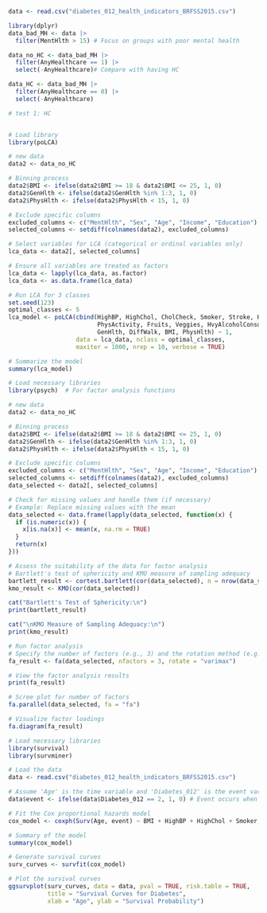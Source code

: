 ```r
data <- read.csv("diabetes_012_health_indicators_BRFSS2015.csv")

library(dplyr)
data_bad_MH <- data |> 
  filter(MentHlth > 15) # Focus on groups with poor mental health

data_no_HC <- data_bad_MH |> 
  filter(AnyHealthcare == 1) |> 
  select(-AnyHealthcare)# Compare with having HC

data_HC <- data_bad_MH |> 
  filter(AnyHealthcare == 0) |> 
  select(-AnyHealthcare)
```

```r
# test 1: HC


# Load library
library(poLCA)

# new data
data2 <- data_no_HC

# Binning process
data2$BMI <- ifelse(data2$BMI >= 18 & data2$BMI <= 25, 1, 0)
data2$GenHlth <- ifelse(data2$GenHlth %in% 1:3, 1, 0)
data2$PhysHlth <- ifelse(data2$PhysHlth < 15, 1, 0)

# Exclude specific columns
excluded_columns <- c("MentHlth", "Sex", "Age", "Income", "Education")
selected_columns <- setdiff(colnames(data2), excluded_columns)

# Select variables for LCA (categorical or ordinal variables only)
lca_data <- data2[, selected_columns]

# Ensure all variables are treated as factors
lca_data <- lapply(lca_data, as.factor)
lca_data <- as.data.frame(lca_data)

# Run LCA for 3 classes
set.seed(123)
optimal_classes <- 5
lca_model <- poLCA(cbind(HighBP, HighChol, CholCheck, Smoker, Stroke, HeartDiseaseorAttack, 
                         PhysActivity, Fruits, Veggies, HvyAlcoholConsump, NoDocbcCost, 
                         GenHlth, DiffWalk, BMI, PhysHlth) ~ 1, 
                   data = lca_data, nclass = optimal_classes, 
                   maxiter = 1000, nrep = 10, verbose = TRUE)

# Summarize the model
summary(lca_model)

```


```r
# Load necessary libraries
library(psych)  # For factor analysis functions

# new data
data2 <- data_no_HC

# Binning process
data2$BMI <- ifelse(data2$BMI >= 18 & data2$BMI <= 25, 1, 0)
data2$GenHlth <- ifelse(data2$GenHlth %in% 1:3, 1, 0)
data2$PhysHlth <- ifelse(data2$PhysHlth < 15, 1, 0)

# Exclude specific columns
excluded_columns <- c("MentHlth", "Sex", "Age", "Income", "Education")
selected_columns <- setdiff(colnames(data2), excluded_columns)
data_selected <- data2[, selected_columns]

# Check for missing values and handle them (if necessary)
# Example: Replace missing values with the mean
data_selected <- data.frame(lapply(data_selected, function(x) {
  if (is.numeric(x)) {
    x[is.na(x)] <- mean(x, na.rm = TRUE)
  }
  return(x)
}))

# Assess the suitability of the data for factor analysis
# Bartlett's test of sphericity and KMO measure of sampling adequacy
bartlett_result <- cortest.bartlett(cor(data_selected), n = nrow(data_selected))
kmo_result <- KMO(cor(data_selected))

cat("Bartlett's Test of Sphericity:\n")
print(bartlett_result)

cat("\nKMO Measure of Sampling Adequacy:\n")
print(kmo_result)

# Run factor analysis
# Specify the number of factors (e.g., 3) and the rotation method (e.g., varimax)
fa_result <- fa(data_selected, nfactors = 3, rotate = "varimax")

# View the factor analysis results
print(fa_result)

# Scree plot for number of factors
fa.parallel(data_selected, fa = "fa")

# Visualize factor loadings
fa.diagram(fa_result)

```


```r
# Load necessary libraries
library(survival)
library(survminer)

# Load the data
data <- read.csv("diabetes_012_health_indicators_BRFSS2015.csv")

# Assume 'Age' is the time variable and 'Diabetes_012' is the event variable (adjust as needed)
data$event <- ifelse(data$Diabetes_012 == 2, 1, 0) # Event occurs when diabetes status is 2

# Fit the Cox proportional hazards model
cox_model <- coxph(Surv(Age, event) ~ BMI + HighBP + HighChol + Smoker, data = data)

# Summary of the model
summary(cox_model)

# Generate survival curves
surv_curves <- survfit(cox_model)

# Plot the survival curves
ggsurvplot(surv_curves, data = data, pval = TRUE, risk.table = TRUE,
           title = "Survival Curves for Diabetes",
           xlab = "Age", ylab = "Survival Probability")

```

